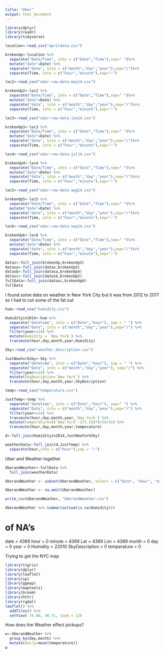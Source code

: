 ```yaml
---
title: "Uber"
output: html_document
---
```


```r
library(dplyr)
library(readr)
library(tidyverse)
```


```r
location<-read_csv("aprildata.csv") 

brokenUp<-location %>% 
  separate("Date/Time", into = c("Date","Time"),sep=" ")%>%
  mutate("date"=Date) %>% 
  separate("date", into = c("month","day","year"),sep="/")%>% 
  separate(Time, into = c("hour","minute"),sep=":")

loc2<-read_csv("uber-raw-data-may14.csv")

brokenUp2<-loc2 %>% 
  separate("Date/Time", into = c("Date","Time"),sep=" ")%>%
  mutate("date"=Date) %>% 
  separate("date", into = c("month","day","year"),sep="/")%>% 
  separate(Time, into = c("hour","minute"),sep=":")

loc3<-read_csv("uber-raw-data-jun14.csv")

brokenUp3<-loc3 %>% 
  separate("Date/Time", into = c("Date","Time"),sep=" ")%>%
  mutate("date"=Date) %>% 
  separate("date", into = c("month","day","year"),sep="/")%>% 
  separate(Time, into = c("hour","minute"),sep=":")

loc4<-read_csv("uber-raw-data-jul14.csv")

brokenUp4<-loc4 %>% 
  separate("Date/Time", into = c("Date","Time"),sep=" ")%>%
  mutate("date"=Date) %>% 
  separate("date", into = c("month","day","year"),sep="/")%>% 
  separate(Time, into = c("hour","minute"),sep=":")

loc5<-read_csv("uber-raw-data-aug14.csv")

brokenUp5<-loc5 %>% 
  separate("Date/Time", into = c("Date","Time"),sep=" ")%>%
  mutate("date"=Date) %>% 
  separate("date", into = c("month","day","year"),sep="/")%>% 
  separate(Time, into = c("hour","minute"),sep=":")

loc6<-read_csv("uber-raw-data-sep14.csv")

brokenUp6<-loc6 %>% 
  separate("Date/Time", into = c("Date","Time"),sep=" ")%>%
  mutate("date"=Date) %>% 
  separate("date", into = c("month","day","year"),sep="/")%>% 
  separate(Time, into = c("hour","minute"),sep=":")
```


```r
datas<-full_join(brokenUp,brokenUp2)
datasa<-full_join(datas,brokenUp3)
datasb<-full_join(datasa,brokenUp4)
datasc<-full_join(datasb,brokenUp5)
fullData<-full_join(datasc,brokenUp6)
fullData
```

I found some data on weather in New York City but it was from 2012 to 2017 so I had to cut some of the fat out
```r
hum<-read_csv("humidity.csv")

Humidityin2014<-hum %>% 
  separate("datetime", into = c("Date","hour"), sep = " ") %>% 
  separate("Date", into = c("month","day","year"),sep="/") %>% 
  filter(year==14) %>% 
  mutate(Humidity = `New York`) %>% 
  transmute(hour,day,month,year,Humidity)

Sky<-read_csv("weather_description.csv")

JustNewYorkSky<-Sky %>% 
  separate("datetime", into = c("Date","hour"), sep = " ") %>% 
  separate("Date", into = c("month","day","year"), sep="/") %>% 
  filter(year==14) %>% 
  mutate(SkyDesciption=`New York`) %>% 
  transmute(hour,day,month,year,SkyDesciption)

temp<-read_csv("temperature.csv")

JustTemp<-temp %>% 
  separate("datetime", into = c("Date","hour"), sep=" ") %>% 
  separate("Date", into = c("month","day","year"),sep="/") %>% 
  filter(year==14) %>% 
  transmute(hour,day,month,year,`New York`) %>% 
  mutate(temperature=((`New York`-273.15)*9/5)+32) %>% 
  transmute(hour,day,month,year,temperature)

d<-full_join(Humidityin2014,JustNewYorkSky)

weatherData<-full_join(d,JustTemp) %>% 
  separate(hour,into = c("hour"),sep = ":")
```

Uber and Weather together
```r
UberandWeather<-fullData %>% 
  full_join(weatherData) 

UberandWeather <- subset(UberandWeather, select = c("Date", "hour", "minute", "Lat", "Lon", "month", "day", "year", "Humidity", "SkyDesciption", "temperature"))

UberandWeather <- na.omit(UberandWeather)

write_csv(UberandWeather, "UberandWeather.csv")
```

```r
UberandWeather %>% summarise(sum(is.na(Humidity)))
```
# of NA's
date = 4369
hour = 0
minute = 4369
Lat = 4369
Lon = 4369
month = 0
day = 0
year = 0
Humidity = 22010
SkyDescription = 0
temperature = 0


Trying to get the NYC map
```r
library(tigris)
library(dplyr)
library(leaflet)
library(sp)
library(ggmap)
library(maptools)
library(broom)
library(httr)
library(rgdal)
leaflet() %>%
  addTiles() %>%
  setView(-74.00, 40.71, zoom = 12)
```

How does the Weather effect pickups?
```r
w<-UberandWeather %>% 
  group_by(day,month) %>% 
  mutate(daily=mean(temperature))
w
```

```r

```


